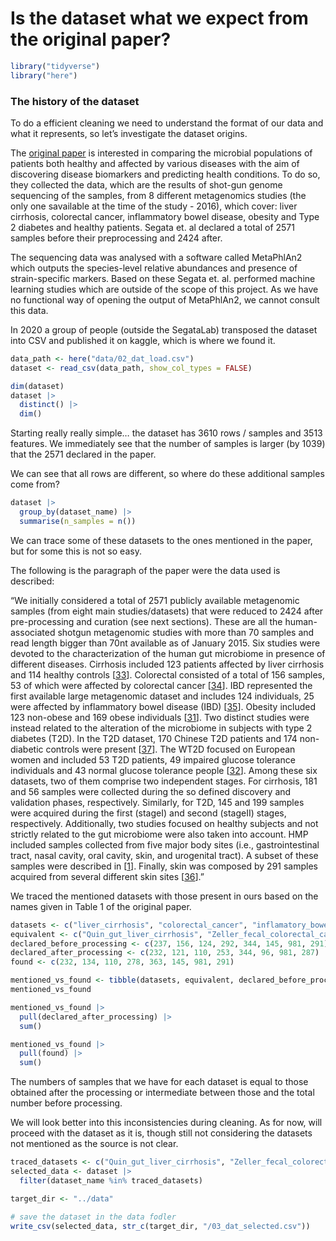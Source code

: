 # Is the dataset what we expect from the original paper?

```r
library("tidyverse")
library("here")
```

### The history of the dataset

To do a efficient cleaning we need to understand the format of our data and what it represents, so let's investigate the dataset origins.

The [original paper](https://doi.org/10.1371/journal.pcbi.1004977) is interested in comparing the microbial populations of patients both healthy and affected by various diseases with the aim of discovering disease biomarkers and predicting health conditions. To do so, they collected the data, which are the results of shot-gun genome sequencing of the samples, from 8 different metagenomics studies (the only one savailable at the time of the study - 2016), which cover: liver cirrhosis, colorectal cancer, inflammatory bowel disease, obesity and Type 2 diabetes and healthy patients. Segata et. al declared a total of 2571 samples before their preprocessing and 2424 after.

The sequencing data was analysed with a software called MetaPhlAn2 which outputs the species-level relative abundances and presence of strain-specific markers. Based on these Segata et. al. performed machine learning studies which are outside of the scope of this project. As we have no functional way of opening the output of MetaPhlAn2, we cannot consult this data.

In 2020 a group of people (outside the SegataLab) transposed the dataset into CSV and published it on kaggle, which is where we found it.

```r
data_path <- here("data/02_dat_load.csv")
dataset <- read_csv(data_path, show_col_types = FALSE)
```

```r
dim(dataset)
dataset |> 
  distinct() |> 
  dim()
```

Starting really really simple... the dataset has 3610 rows / samples and 3513 features. We immediately see that the number of samples is larger (by 1039) that the 2571 declared in the paper.

We can see that all rows are different, so where do these additional samples come from?

```r
dataset |> 
  group_by(dataset_name) |> 
  summarise(n_samples = n())
```

We can trace some of these datasets to the ones mentioned in the paper, but for some this is not so easy.

The following is the paragraph of the paper were the data used is described:

"We initially considered a total of 2571 publicly available metagenomic samples (from eight main studies/datasets) that were reduced to 2424 after pre-processing and curation (see next sections). These are all the human-associated shotgun metagenomic studies with more than 70 samples and read length bigger than 70nt available as of January 2015. Six studies were devoted to the characterization of the human gut microbiome in presence of different diseases. Cirrhosis included 123 patients affected by liver cirrhosis and 114 healthy controls \[[33](https://journals.plos.org/ploscompbiol/article?id=10.1371/journal.pcbi.1004977#pcbi.1004977.ref033)\]. Colorectal consisted of a total of 156 samples, 53 of which were affected by colorectal cancer \[[34](https://journals.plos.org/ploscompbiol/article?id=10.1371/journal.pcbi.1004977#pcbi.1004977.ref034)\]. IBD represented the first available large metagenomic dataset and includes 124 individuals, 25 were affected by inflammatory bowel disease (IBD) \[[35](https://journals.plos.org/ploscompbiol/article?id=10.1371/journal.pcbi.1004977#pcbi.1004977.ref035)\]. Obesity included 123 non-obese and 169 obese individuals \[[31](https://journals.plos.org/ploscompbiol/article?id=10.1371/journal.pcbi.1004977#pcbi.1004977.ref031)\]. Two distinct studies were instead related to the alteration of the microbiome in subjects with type 2 diabetes (T2D). In the T2D dataset, 170 Chinese T2D patients and 174 non-diabetic controls were present \[[37](https://journals.plos.org/ploscompbiol/article?id=10.1371/journal.pcbi.1004977#pcbi.1004977.ref037)\]. The WT2D focused on European women and included 53 T2D patients, 49 impaired glucose tolerance individuals and 43 normal glucose tolerance people \[[32](https://journals.plos.org/ploscompbiol/article?id=10.1371/journal.pcbi.1004977#pcbi.1004977.ref032)\]. Among these six datasets, two of them comprise two independent stages. For cirrhosis, 181 and 56 samples were collected during the so defined discovery and validation phases, respectively. Similarly, for T2D, 145 and 199 samples were acquired during the first (stageI) and second (stageII) stages, respectively. Additionally, two studies focused on healthy subjects and not strictly related to the gut microbiome were also taken into account. HMP included samples collected from five major body sites (i.e., gastrointestinal tract, nasal cavity, oral cavity, skin, and urogenital tract). A subset of these samples were described in \[[1](https://journals.plos.org/ploscompbiol/article?id=10.1371/journal.pcbi.1004977#pcbi.1004977.ref001)\]. Finally, skin was composed by 291 samples acquired from several different skin sites \[[36](https://journals.plos.org/ploscompbiol/article?id=10.1371/journal.pcbi.1004977#pcbi.1004977.ref036)\]."

We traced the mentioned datasets with those present in ours based on the names given in Table 1 of the original paper.

```r
datasets <- c("liver_cirrhosis", "colorectal_cancer", "inflamatory_bowel_disease", "obesity","T2D", "WT2D","Human Microbiome Project", "Skin")
equivalent <- c("Quin_gut_liver_cirrhosis", "Zeller_fecal_colorectal_cancer", "metahit", "Chatelier_gut_obesity", "t2dmeta_long/short", "WT2D", "hmp/hmpii", "segre_Human_Skin")
declared_before_processing <- c(237, 156, 124, 292, 344, 145, 981, 291)
declared_after_processing <- c(232, 121, 110, 253, 344, 96, 981, 287)
found <- c(232, 134, 110, 278, 363, 145, 981, 291)

mentioned_vs_found <- tibble(datasets, equivalent, declared_before_processing, declared_after_processing, found)
mentioned_vs_found

mentioned_vs_found |> 
  pull(declared_after_processing) |> 
  sum()

mentioned_vs_found |> 
  pull(found) |> 
  sum()
```

The numbers of samples that we have for each dataset is equal to those obtained after the processing or intermediate between those and the total number before processing.

We will look better into this inconsistencies during cleaning. As for now, will proceed with the dataset as it is, though still not considering the datasets not mentioned as the source is not clear.

```r
traced_datasets <- c("Quin_gut_liver_cirrhosis", "Zeller_fecal_colorectal_cancer", "metahit", "Chatelier_gut_obesity", "t2dmeta_long", "t2dmeta_short", "WT2D", "hmp", "hmpii", "segre_Human_Skin")
selected_data <- dataset |> 
  filter(dataset_name %in% traced_datasets)
```

```r
target_dir <- "../data"

# save the dataset in the data fodler
write_csv(selected_data, str_c(target_dir, "/03_dat_selected.csv"))
```
